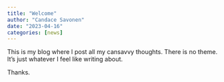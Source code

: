 ```yaml
---
title: "Welcome"
author: "Candace Savonen"
date: "2023-04-16"
categories: [news]
---
```


This is my blog where I post all my cansavvy thoughts. There is no theme. It's just whatever I feel like writing about. 

Thanks. 

